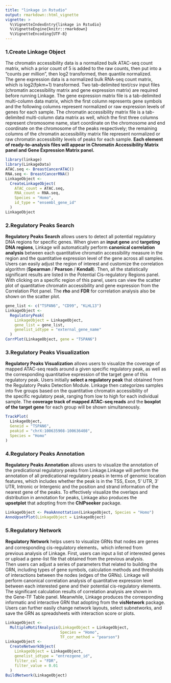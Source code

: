 ```yaml
---
title: "linkage in Rstudio"
output: rmarkdown::html_vignette
vignette: >
  %\VignetteIndexEntry{linkage in Rstudio}
  %\VignetteEngine{knitr::rmarkdown}
  %\VignetteEncoding{UTF-8}
---
```


### **1.Create Linkage Object**

::: {align="justify"}
The chromatin accessibility data is a normalized bulk ATAC-seq count matrix, which a prior count of 5 is added to the raw counts, then put into a "counts per million", then log2 transformed, then quantile normalized. The gene expression data is a normalized bulk RNA-seq count matrix, which is log2(fpkm+1) transformed. Two tab-delimited text/csv input files (chromatin accessibility matrix and gene expression matrix) are required before running Linkage. The gene expression matrix file is a tab-delimited multi-column data matrix, which the first column represents gene symbols and the following columns represent normalized or raw expression levels of genes for each sample. The chromatin accessibility matrix file is a tab-delimited multi-column data matrix as well, which the first three columns represent chromosome name, start coordinate on the chromosome and end coordinate on the chromosome of the peaks respectively; the remaining columns of the chromatin accessibility matrix file represent normalized or raw chromatin accessibility levels of peaks for each sample. **Each element of ready-to-analysis files will appear in Chromatin Accessibility Matrix panel and Gene Expression Matrix panel.**
:::

```r
library(linkage)
library(LinkageData)
ATAC.seq <- BreastCancerATAC()
RNA.seq <- BreastCancerRNA()
LinkageObject <-
  CreateLinkageObject(
    ATAC_count = ATAC.seq,
    RNA_count = RNA.seq,
    Species = "Homo",
    id_type = "ensembl_gene_id"
  )
LinkageObject
```

### **2.Regulatory Peaks Search**

::: {align="justify"}
**Regulatory Peaks Search** allows users to detect all potential regulatory DNA regions for specific genes. When given an **input gene** and **targeting DNA regions**, Linkage will automatically perform **canonical correlation analysis** between each quantitative chromatin accessibility measure in the region and the quantitative expression level of the gene across all samples. Users can easily adjust the region of interest and customize the correlation algorithm (**Spearman** / **Pearson** / **Kendall**). Then, all the statistically significant results are listed in the Potential Cis-regulatory Regions panel. With clicking on a specific region of this panel, users can view the scatter plot of quantitative chromatin accessibility and gene expression from the Correlation Plot panel. The **rho** and **FDR** for correlation analysis also be shown on the scatter plot.
:::

```r
gene_list <- c("TSPAN6", "CD99", "KLHL13")
LinkageObject <-
  RegulatoryPeak(
    LinkageObject = LinkageObject,
    gene_list = gene_list,
    genelist_idtype = "external_gene_name"
  )
CorrPlot(LinkageObject, gene = "TSPAN6")
```

### **3.Regulatory Peaks Visualization**

::: {align="justify"}
**Regulatory Peaks Visualization** allows users to visualize the coverage of mapped ATAC-seq reads around a given specific regulatory peak, as well as the corresponding quantitative expression of the target gene of this regulatory peak. Users initially **select a regulatory peak** that obtained from the Regulatory Peaks Detection Module. Linkage then categorizes samples into five groups based on the quantitative chromatin accessibility of the specific regulatory peak, ranging from low to high for each individual sample. The **coverage track of mapped ATAC-seq reads** and the **boxplot of the target gene** for each group will be shown simultaneously.
:::

```r
TrackPlot(
  LinkageObject,
  Geneid = "TSPAN6",
  peakid = "chrX:100635908-100636408",
  Species = "Homo"
)
```

### **4.Regulatory Peaks Annotation**

::: {align="justify"}
**Regulatory Peaks Annotation** allows users to visualize the annotation of the predicational regulatory peaks from Linkage.Linkage will perform the annotation of all predicational regulatory peaks in terms of genomic location features, which includes whether the peak is in the TSS, Exon, 5' UTR, 3' UTR, Intronic or Intergenic and the position and strand information of the nearest gene of the peaks. To effectively visualize the overlaps and distribution in annotation for peaks, Linkage also produces the **upsetplot** that adopting from the **ChIPseeker** package.
:::

```r
LinkageObject <- PeakAnnottation(LinkageObject, Species = "Homo")
AnnoUpsetPlot(LinkageObject = LinkageObject)
```

### **5.Regulatory Network**

::: {align="justify"}
**Regulatory Network** helps users to visualize GRNs that nodes are genes and corresponding cis-regulatory elements，which inferred from previous analysis of Linkage. First, users can input a list of interested genes or upload a gene-list file that obtained from the previous analysis. Then users can adjust a series of parameters that related to building the GRN, including types of gene symbols, calculation methods and thresholds of interactions between the nodes (edges of the GRNs). Linkage will perform canonical correlation analysis of quantitative expression level between each interested gene and their potential cis-regulatory elements. The significant calculation results of correlation analysis are shown in the Gene-TF Table panel. Meanwhile, Linkage produces the corresponding informatic and interactive GRN that adopting from the **visNetwork** package. Users can further easily change network layouts, select subnetworks, and save the GRN as spreadsheets with interaction score or plots.
:::

```r
LinkageObject <-
  MultipleMotifAnalysis(LinkageObject = LinkageObject,
                        Species = "Homo",
                        TF_cor_method = "pearson")
LinkageObject <-
  CreateNetworkObject(
    LinkageObject = LinkageObject,
    genelist_idtype = "entrezgene_id",
    filter_col = "FDR",
    filter_value = 0.01
  )
BuildNetwork(LinkageObject)
```
